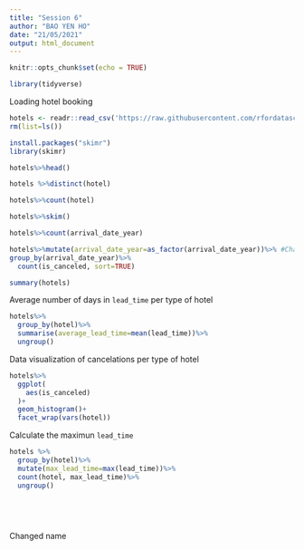 ```yaml
---
title: "Session 6"
author: "BAO YEN HO"
date: "21/05/2021"
output: html_document
---
```


```r
knitr::opts_chunk$set(echo = TRUE)
```

```r
library(tidyverse)
```

Loading hotel booking
```r
hotels <- readr::read_csv('https://raw.githubusercontent.com/rfordatascience/tidytuesday/master/data/2020/2020-02-11/hotels.csv')
rm(list=ls())

```

```r
install.packages("skimr")
library(skimr)

```

```r
hotels%>%head()

hotels %>%distinct(hotel)

hotels%>%count(hotel)

hotels%>%skim()

hotels%>%count(arrival_date_year)

hotels%>%mutate(arrival_date_year=as_factor(arrival_date_year))%>% #Change variable to factor so we can group variables
group_by(arrival_date_year)%>%
  count(is_canceled, sort=TRUE)

```


```r
summary(hotels)
```

Average number of days in `lead_time` per type of hotel

```r
hotels%>%
  group_by(hotel)%>%
  summarise(average_lead_time=mean(lead_time))%>%
  ungroup()
```

Data visualization of cancelations per type of hotel

```r
hotels%>%
  ggplot(
    aes(is_canceled)
  )+
  geom_histogram()+
  facet_wrap(vars(hotel))
```

Calculate the maximun `lead_time`
```r
hotels %>%
  group_by(hotel)%>%
  mutate(max_lead_time=max(lead_time))%>%
  count(hotel, max_lead_time)%>%
  ungroup()

  
  
  
```

Changed name